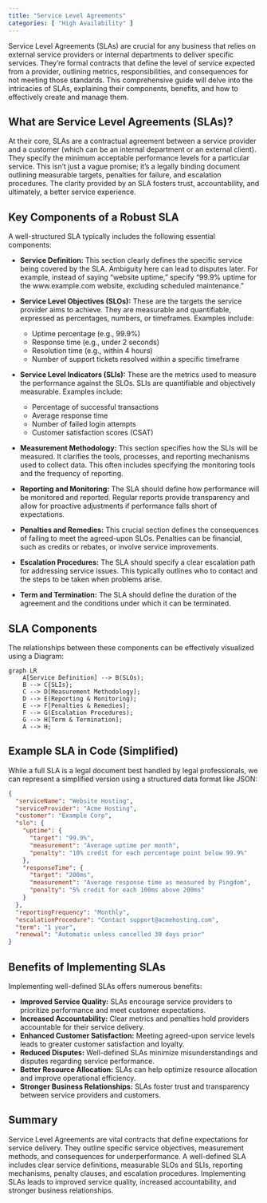 ```yaml
---
title: "Service Level Agreements"
categories: [ "High Availability" ]
---
```


Service Level Agreements (SLAs) are crucial for any business that relies on external service providers or internal departments to deliver specific services. They're formal contracts that define the level of service expected from a provider, outlining metrics, responsibilities, and consequences for not meeting those standards. This comprehensive guide will delve into the intricacies of SLAs, explaining their components, benefits, and how to effectively create and manage them.

## What are Service Level Agreements (SLAs)?

At their core, SLAs are a contractual agreement between a service provider and a customer (which can be an internal department or an external client). They specify the minimum acceptable performance levels for a particular service. This isn't just a vague promise; it's a legally binding document outlining measurable targets, penalties for failure, and escalation procedures. The clarity provided by an SLA fosters trust, accountability, and ultimately, a better service experience.

## Key Components of a Robust SLA

A well-structured SLA typically includes the following essential components:

-   **Service Definition:** This section clearly defines the specific service being covered by the SLA. Ambiguity here can lead to disputes later. For example, instead of saying "website uptime," specify "99.9% uptime for the www.example.com website, excluding scheduled maintenance."

-   **Service Level Objectives (SLOs):** These are the targets the service provider aims to achieve. They are measurable and quantifiable, expressed as percentages, numbers, or timeframes. Examples include:

    -   Uptime percentage (e.g., 99.9%)
    -   Response time (e.g., under 2 seconds)
    -   Resolution time (e.g., within 4 hours)
    -   Number of support tickets resolved within a specific timeframe

-   **Service Level Indicators (SLIs):** These are the metrics used to measure the performance against the SLOs. SLIs are quantifiable and objectively measurable. Examples include:

    -   Percentage of successful transactions
    -   Average response time
    -   Number of failed login attempts
    -   Customer satisfaction scores (CSAT)

-   **Measurement Methodology:** This section specifies how the SLIs will be measured. It clarifies the tools, processes, and reporting mechanisms used to collect data. This often includes specifying the monitoring tools and the frequency of reporting.

-   **Reporting and Monitoring:** The SLA should define how performance will be monitored and reported. Regular reports provide transparency and allow for proactive adjustments if performance falls short of expectations.

-   **Penalties and Remedies:** This crucial section defines the consequences of failing to meet the agreed-upon SLOs. Penalties can be financial, such as credits or rebates, or involve service improvements.

-   **Escalation Procedures:** The SLA should specify a clear escalation path for addressing service issues. This typically outlines who to contact and the steps to be taken when problems arise.

-   **Term and Termination:** The SLA should define the duration of the agreement and the conditions under which it can be terminated.

## SLA Components

The relationships between these components can be effectively visualized using a Diagram:

```mermaid
graph LR
    A[Service Definition] --> B(SLOs);
    B --> C{SLIs};
    C --> D[Measurement Methodology];
    D --> E(Reporting & Monitoring);
    E --> F[Penalties & Remedies];
    F --> G(Escalation Procedures);
    G --> H[Term & Termination];
    A --> H;
```

## Example SLA in Code (Simplified)

While a full SLA is a legal document best handled by legal professionals, we can represent a simplified version using a structured data format like JSON:

``` json
{
  "serviceName": "Website Hosting",
  "serviceProvider": "Acme Hosting",
  "customer": "Example Corp",
  "slo": {
    "uptime": {
      "target": "99.9%",
      "measurement": "Average uptime per month",
      "penalty": "10% credit for each percentage point below 99.9%"
    },
    "responseTime": {
      "target": "200ms",
      "measurement": "Average response time as measured by Pingdom",
      "penalty": "5% credit for each 100ms above 200ms"
    }
  },
  "reportingFrequency": "Monthly",
  "escalationProcedure": "Contact support@acmehosting.com",
  "term": "1 year",
  "renewal": "Automatic unless cancelled 30 days prior"
}
```

## Benefits of Implementing SLAs

Implementing well-defined SLAs offers numerous benefits:

-   **Improved Service Quality:** SLAs encourage service providers to prioritize performance and meet customer expectations.
-   **Increased Accountability:** Clear metrics and penalties hold providers accountable for their service delivery.
-   **Enhanced Customer Satisfaction:** Meeting agreed-upon service levels leads to greater customer satisfaction and loyalty.
-   **Reduced Disputes:** Well-defined SLAs minimize misunderstandings and disputes regarding service performance.
-   **Better Resource Allocation:** SLAs can help optimize resource allocation and improve operational efficiency.
-   **Stronger Business Relationships:** SLAs foster trust and transparency between service providers and customers.

## Summary

Service Level Agreements are vital contracts that define expectations for service delivery. They outline specific service objectives, measurement methods, and consequences for underperformance. A well-defined SLA includes clear service definitions, measurable SLOs and SLIs, reporting mechanisms, penalty clauses, and escalation procedures. Implementing SLAs leads to improved service quality, increased accountability, and stronger business relationships.